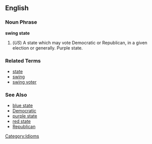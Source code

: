 ==English==

===Noun Phrase===
'''swing state'''

# (''US'') A state which may vote Democratic or Republican, in a given election or generally. Purple state.

===Related Terms===
*[[state]]
*[[swing]]
*[[swing voter]]

===See Also===
*[[blue state]]
*[[Democratic]]
*[[purple state]]
*[[red state]]
*[[Republican]]

[[Category:Idioms]]